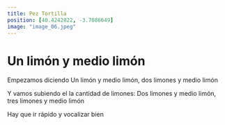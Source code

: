 ```yaml
---
title: Pez Tortilla
position: [40.4242822, -3.7086649]
image: "image_06.jpeg"
---
```


# Un limón y medio limón

Empezamos diciendo Un limón y medio limón, dos limones y medio limón

Y vamos subiendo el la cantidad de limones: Dos limones y medio limón, tres limones y medio limón

Hay que ir rápido y vocalizar bien
